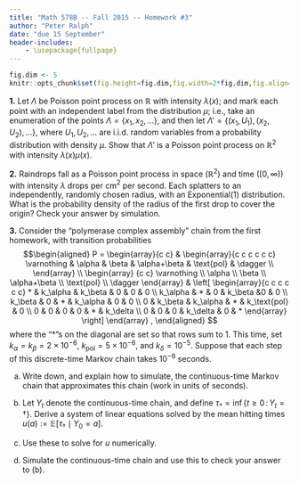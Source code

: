 ```yaml
---
title: "Math 578B -- Fall 2015 -- Homework #3"
author: "Peter Ralph"
date: "due 15 September"
header-includes:
    - \usepackage{fullpage}
---
```


\newcommand{\calA}{\mathcal{A}}
\renewcommand{\P}{\mathbb{P}}
\newcommand{\E}{\mathbb{E}}
\newcommand{\R}{\mathbb{R}}
\newcommand{\given}{\mid}
\newcommand{\oneb}{\mathbf{1}}
\newcommand{\cor}{\text{cor}\,}
\newcommand{\st}{\,:\,}

<!-- wrap solutions in \ifdef{SOLUTIONS} ... \endif -->

```r
fig.dim <- 5
knitr::opts_chunk$set(fig.height=fig.dim,fig.width=2*fig.dim,fig.align='center')
```


**1.** Let $\Lambda$ be  Poisson point process on $\R$ with intensity $\lambda(x)$;
and mark each point with an independent label from the distribution $\mu$;
i.e., take an enumeration of the points $\Lambda=\{x_1,x_2,\ldots\}$,
and then let $\Lambda' = \{(x_1,U_1),(x_2,U_2),\ldots\}$,
where $U_1,U_2,\ldots$ are i.i.d. random variables from a probability distribution
with density $\mu$.
Show that $\Lambda'$ is a Poisson point process on $\R^2$ with intensity $\lambda(x)\mu(x)$.

**2.** Raindrops fall as a Poisson point process in space ($\R^2$)
and time ($[0,\infty)$)
with intensity $\lambda$ drops per cm$^2$ per second.
Each splatters to an independently, randomly chosen radius,
with an Exponential(1) distribution.
What is the probability density of the radius of the first drop to cover the origin?
Check your answer by simulation.

**3.** Consider the "polymerase complex assembly" chain from the first homework,
with transition probabilities
$$\begin{aligned}
P = 
\begin{array}{c c}  
&
\begin{array}{c c c c c c} 
    \varnothing & \alpha & \beta & \alpha+\beta & \text{pol} & \dagger \\ 
\end{array}
\\
\begin{array} {c c}
    \varnothing \\ \alpha \\ \beta \\ \alpha+\beta \\ \text{pol} \\ \dagger 
\end{array}
&
\left[
\begin{array}{c c c c c c}
    * & k_\alpha & k_\beta & 0 & 0 & 0 \\
    k_\alpha & * & 0 & k_\beta &0 & 0 \\
    k_\beta & 0 & * & k_\alpha & 0 & 0 \\
    0 & k_\beta & k_\alpha & * & k_\text{pol} & 0 \\
    0 & 0 & 0 & 0 & * & k_\delta \\
    0 & 0 & 0 & k_\delta & 0 & * 
\end{array}
\right]
\end{array} ,
\end{aligned}
$$
where the "$*$"s on the diagonal are set so that rows sum to 1.
This time, set $k_\alpha = k_\beta = 2 \times 10^{-6}$,
$k_\text{pol}=5\times10^{-6}$,
and $k_\delta=10^{-5}$.
Suppose that each step of this discrete-time Markov chain takes $10^{-6}$ seconds.

a.  Write down, and explain how to simulate, the continuous-time Markov chain that approximates this chain (work in units of seconds).

b.  Let $Y_t$ denote the continuous-time chain,
    and define $\tau_\dagger = \inf\{t \ge 0 \st Y_t = \dagger \}$.
    Derive a system of linear equations solved by the mean hitting times
    $u(a) := \E[\tau_\dagger\given Y_0=a]$.

c.  Use these to solve for $u$ numerically.

d.  Simulate the continuous-time chain and use this to check your answer to (b).

